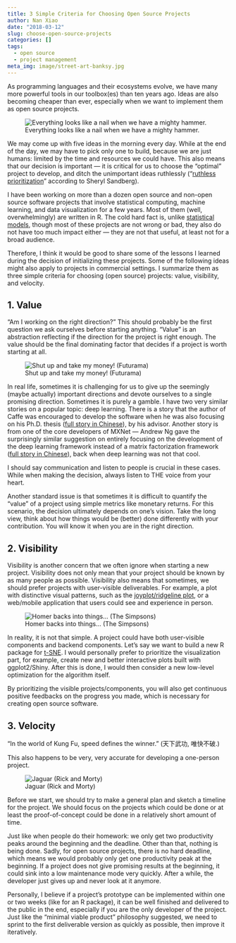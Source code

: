 ```yaml
---
title: 3 Simple Criteria for Choosing Open Source Projects
author: Nan Xiao
date: "2018-03-12"
slug: choose-open-source-projects
categories: []
tags:
  - open source
  - project management
meta_img: image/street-art-banksy.jpg
---
```


As programming languages and their ecosystems evolve, we have many
more powerful tools in our toolbox(es) than ten years ago.
Ideas are also becoming cheaper than ever, especially when
we want to implement them as open source projects.

![Everything looks like a nail when we have a mighty hammer.](/image/street-art-banksy.jpg)

We may come up with five ideas in the morning every day.
While at the end of the day, we may have to pick only one to build,
because we are just humans: limited by the time and resources
we could have. This also means that our decision is important
--- it is critical for us to choose the "optimal" project to develop,
and ditch the unimportant ideas ruthlessly
("[ruthless prioritization](https://www.inc.com/justin-bariso/sheryl-sandberg-just-gave-some-brilliant-career-ad.html)"
according to Sheryl Sandberg).

I have been working on more than a dozen open source and non-open source
software projects that involve statistical computing, machine learning,
and data visualization for a few years. Most of them (well, overwhelmingly)
are written in R. The cold hard fact is, unlike [statistical models](https://en.wikipedia.org/wiki/All_models_are_wrong),
though most of these projects are not wrong or bad, they also do not have
too much impact either --- they are not that useful, at least not for a
broad audience.

Therefore, I think it would be good to share some of the lessons I learned
during the decision of initializing these projects. Some of the following
ideas might also apply to projects in commercial settings.
I summarize them as three simple criteria for choosing (open source)
projects: value, visibility, and velocity.

## 1. Value

"Am I working on the right direction?" This should probably be the first
question we ask ourselves before starting anything. "Value" is an abstraction
reflecting if the direction for the project is right enough. The value should
be the final dominating factor that decides if a project is worth starting at all.

<div class="text-center">
![Shut up and take my money! (Futurama)](shut-up-and-take-my-money.gif)
</div>

In real life, sometimes it is challenging for us to give up the
seemingly (maybe actually) important directions and devote
ourselves to a single promising direction. Sometimes it is
purely a gamble. I have two very similar stories on a popular
topic: deep learning.
There is a story that the author of Caffe was encouraged to develop
the software when he was also focusing on his Ph.D. thesis
([full story in Chinese](https://perma.cc/XWK8-334V)),
by his advisor. Another story is from one of the core developers of MXNet
--- Andrew Ng gave the surprisingly similar suggestion on entirely focusing
on the development of the deep learning framework instead of a matrix
factorization framework ([full story in Chinese](https://perma.cc/467K-UKJG)),
back when deep learning was not that cool.

I should say communication and listen to people is crucial in these cases.
While when making the decision, always listen to THE voice from your heart.

Another standard issue is that sometimes it is difficult to quantify the
"value" of a project using simple metrics like monetary returns.
For this scenario, the decision ultimately depends on one's vision.
Take the long view, think about how things would be (better) done
differently with your contribution. You will know it when you are
in the right direction.

## 2. Visibility

Visibility is another concern that we often ignore when starting
a new project. Visibility does not only mean that your project
should be known by as many people as possible. Visibility also means
that sometimes, we should prefer projects with user-visible deliverables.
For example, a plot with distinctive visual patterns, such as
the [joyplot/ridgeline plot](http://blog.revolutionanalytics.com/2017/07/joyplots.html),
or a web/mobile application that users could see and experience in person.

<div class="text-center">
![Homer backs into things... (The Simpsons)](homer-backs-into-things.gif)
</div>

In reality, it is not that simple. A project could have both
user-visible components and backend components. Let's say we want to
build a new R package for [t-SNE](https://en.wikipedia.org/wiki/T-distributed_stochastic_neighbor_embedding).
I would personally prefer to
prioritize the visualization part, for example, create new and better
interactive plots built with ggplot2/Shiny. After this is done, I would
then consider a new low-level optimization for the algorithm itself.

By prioritizing the visible projects/components, you will also
get continuous positive feedbacks on the progress you made,
which is necessary for creating open source software.

## 3. Velocity

"In the world of Kung Fu, speed defines the winner." (天下武功, 唯快不破.)

This also happens to be very, very accurate for developing a one-person project.

![Jaguar (Rick and Morty)](rick-and-morty-jaguar.png)

Before we start, we should try to make a general plan and sketch a timeline
for the project. We should focus on the projects which could be done or
at least the proof-of-concept could be done in a relatively short amount of time.

Just like when people do their homework: we only get two productivity
peaks around the beginning and the deadline.
Other than that, nothing is being done. Sadly, for open source
projects, there is no hard deadline, which means we would probably
only get one productivity peak at the beginning. If a project does
not give promising results at the beginning, it could sink into a low
maintenance mode very quickly. After a while, the developer just
gives up and never look at it anymore.

Personally, I believe if a project's prototype can be implemented
within one or two weeks (like for an R package), it can be well
finished and delivered to the public in the end, especially if
you are the only developer of the project. Just like the
"minimal viable product" philosophy suggested, we need to
sprint to the first deliverable version as quickly as possible,
then improve it iteratively.
